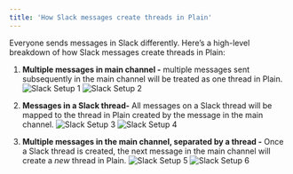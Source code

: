 ```yaml
---
title: 'How Slack messages create threads in Plain'
---
```


Everyone sends messages in Slack differently. Here’s a high-level breakdown of how Slack messages create threads in Plain: 

1. **Multiple messages in main channel -** multiple messages sent subsequently in the main channel will be treated as one thread in Plain. 
![Slack Setup 1](/public/images/slack-setup-1.png)
![Slack Setup 2](/public/images/slack-setup-2.png)

2. **Messages in a Slack thread-** All messages on a Slack thread will be mapped to the thread in Plain created by the message in the main channel. 
![Slack Setup 3](/public/images/slack-setup-3.png)
![Slack Setup 4](/public/images/slack-setup-4.png)

3. **Multiple messages in the main channel, separated by a thread -** Once a Slack thread is created, the next message in the main channel will create a *new* thread in Plain.
![Slack Setup 5](/public/images/slack-setup-5.png)
![Slack Setup 6](/public/images/slack-setup-6.png)
